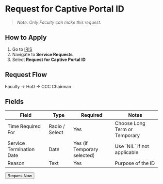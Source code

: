 
# Request for Captive Portal ID


> *Note: Only Faculty can make this request.*


## How to Apply

1. Go to [IRIS](https://iris.nitk.ac.in/)
2. Navigate to **Service Requests**
3. Select **Request for Captive Portal ID**

## Request Flow

Faculty → HoD → CCC Chairman

## Fields

<Table>
  <Thead>
    <Tr>
      <Th>Field</Th>
      <Th>Type</Th>
      <Th>Required</Th>
      <Th>Notes</Th>
    </Tr>
  </Thead>
  <Tbody>
    <Tr>
      <Td>Time Required For</Td>
      <Td>Radio / Select</Td>
      <Td>Yes</Td>
      <Td>Choose Long Term or Temporary</Td>
    </Tr>
    <Tr>
      <Td>Service Termination Date</Td>
      <Td>Date</Td>
      <Td>Yes (if Temporary selected)</Td>
      <Td>Use `NIL` if not applicable</Td>
    </Tr>
    <Tr>
      <Td>Reason</Td>
      <Td>Text</Td>
      <Td>Yes</Td>
      <Td>Purpose of the ID</Td>
    </Tr>
  </Tbody>
</Table>

<div className="mt-8 mb-10 flex justify-center">
  <Button href="https://iris.nitk.ac.in/requests">
    Request Now
  </Button>
</div>
